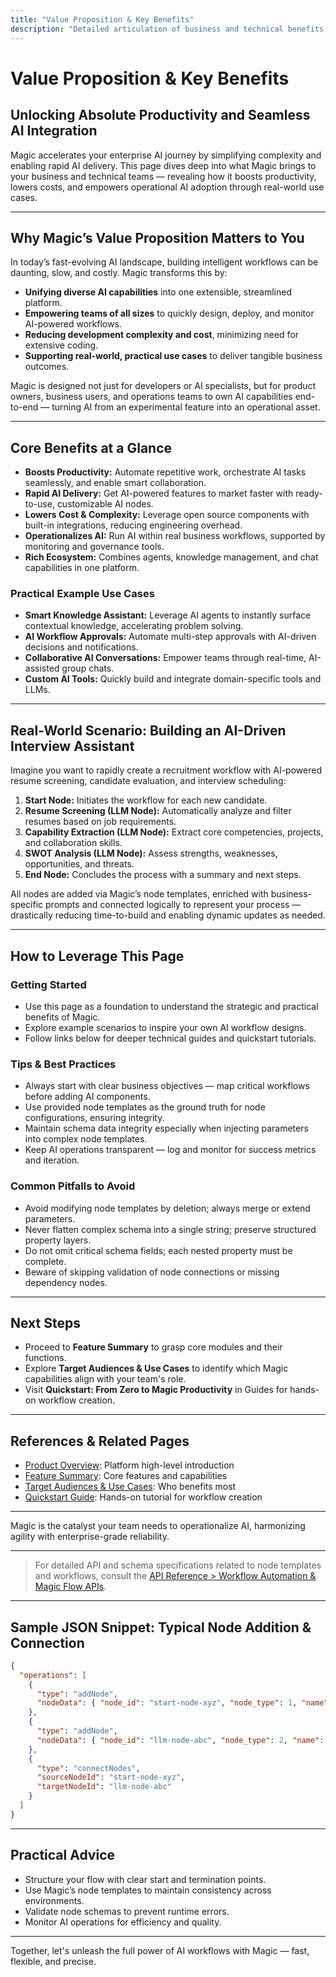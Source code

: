 ```yaml
---
title: "Value Proposition & Key Benefits"
description: "Detailed articulation of business and technical benefits: boosting productivity, enabling rapid AI delivery, lowering cost and complexity, and empowering teams to operationalize AI in real workflows—supported by practical example use cases."
---
```


# Value Proposition & Key Benefits

## Unlocking Absolute Productivity and Seamless AI Integration

Magic accelerates your enterprise AI journey by simplifying complexity and enabling rapid AI delivery. This page dives deep into what Magic brings to your business and technical teams — revealing how it boosts productivity, lowers costs, and empowers operational AI adoption through real-world use cases.

---

## Why Magic’s Value Proposition Matters to You

In today’s fast-evolving AI landscape, building intelligent workflows can be daunting, slow, and costly. Magic transforms this by:

- **Unifying diverse AI capabilities** into one extensible, streamlined platform.
- **Empowering teams of all sizes** to quickly design, deploy, and monitor AI-powered workflows.
- **Reducing development complexity and cost**, minimizing need for extensive coding.
- **Supporting real-world, practical use cases** to deliver tangible business outcomes.

Magic is designed not just for developers or AI specialists, but for product owners, business users, and operations teams to own AI capabilities end-to-end — turning AI from an experimental feature into an operational asset.

---

## Core Benefits at a Glance

- **Boosts Productivity:** Automate repetitive work, orchestrate AI tasks seamlessly, and enable smart collaboration.
- **Rapid AI Delivery:** Get AI-powered features to market faster with ready-to-use, customizable AI nodes.
- **Lowers Cost & Complexity:** Leverage open source components with built-in integrations, reducing engineering overhead.
- **Operationalizes AI:** Run AI within real business workflows, supported by monitoring and governance tools.
- **Rich Ecosystem:** Combines agents, knowledge management, and chat capabilities in one platform.

### Practical Example Use Cases

- **Smart Knowledge Assistant:** Leverage AI agents to instantly surface contextual knowledge, accelerating problem solving.
- **AI Workflow Approvals:** Automate multi-step approvals with AI-driven decisions and notifications.
- **Collaborative AI Conversations:** Empower teams through real-time, AI-assisted group chats.
- **Custom AI Tools:** Quickly build and integrate domain-specific tools and LLMs.

---

## Real-World Scenario: Building an AI-Driven Interview Assistant

Imagine you want to rapidly create a recruitment workflow with AI-powered resume screening, candidate evaluation, and interview scheduling:

1. **Start Node:** Initiates the workflow for each new candidate.
2. **Resume Screening (LLM Node):** Automatically analyze and filter resumes based on job requirements.
3. **Capability Extraction (LLM Node):** Extract core competencies, projects, and collaboration skills.
4. **SWOT Analysis (LLM Node):** Assess strengths, weaknesses, opportunities, and threats.
5. **End Node:** Concludes the process with a summary and next steps.

All nodes are added via Magic’s node templates, enriched with business-specific prompts and connected logically to represent your process — drastically reducing time-to-build and enabling dynamic updates as needed.

---

## How to Leverage This Page

### Getting Started
- Use this page as a foundation to understand the strategic and practical benefits of Magic.
- Explore example scenarios to inspire your own AI workflow designs.
- Follow links below for deeper technical guides and quickstart tutorials.

### Tips & Best Practices
- Always start with clear business objectives — map critical workflows before adding AI components.
- Use provided node templates as the ground truth for node configurations, ensuring integrity.
- Maintain schema data integrity especially when injecting parameters into complex node templates.
- Keep AI operations transparent — log and monitor for success metrics and iteration.

### Common Pitfalls to Avoid
- Avoid modifying node templates by deletion; always merge or extend parameters.
- Never flatten complex schema into a single string; preserve structured property layers.
- Do not omit critical schema fields; each nested property must be complete.
- Beware of skipping validation of node connections or missing dependency nodes.

---

## Next Steps

- Proceed to **Feature Summary** to grasp core modules and their functions.
- Explore **Target Audiences & Use Cases** to identify which Magic capabilities align with your team's role.
- Visit **Quickstart: From Zero to Magic Productivity** in Guides for hands-on workflow creation.

---

## References & Related Pages

- [Product Overview](/overview/product-intro-and-value/product-overview): Platform high-level introduction
- [Feature Summary](/overview/feature-highlights/features-overview): Core features and capabilities
- [Target Audiences & Use Cases](/overview/product-intro-and-value/target-audiences): Who benefits most
- [Quickstart Guide](/guides/getting-started/quickstart-workspace): Hands-on tutorial for workflow creation

---

Magic is the catalyst your team needs to operationalize AI, harmonizing agility with enterprise-grade reliability.

---

> For detailed API and schema specifications related to node templates and workflows, consult the [API Reference > Workflow Automation & Magic Flow APIs](/api-reference/workflow-automation/flow-crud).

---

## Sample JSON Snippet: Typical Node Addition & Connection
```json
{
  "operations": [
    {
      "type": "addNode",
      "nodeData": { "node_id": "start-node-xyz", "node_type": 1, "name": "Start", "params": { /* ... */ } }
    },
    {
      "type": "addNode",
      "nodeData": { "node_id": "llm-node-abc", "node_type": 2, "name": "Resume Screening", "params": { /* system_prompt & others */ } }
    },
    {
      "type": "connectNodes",
      "sourceNodeId": "start-node-xyz",
      "targetNodeId": "llm-node-abc"
    }
  ]
}
```

---

## Practical Advice
- Structure your flow with clear start and termination points.
- Use Magic’s node templates to maintain consistency across environments.
- Validate node schemas to prevent runtime errors.
- Monitor AI operations for efficiency and quality.

---

Together, let's unleash the full power of AI workflows with Magic — fast, flexible, and precise.
